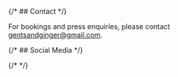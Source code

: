 
{/* ## Contact */}

For bookings and press enquiries, please contact [gentsandginger@gmail.com](mailto:gentsandginger@gmail.com).

{/* ## Social Media */}

{/* <ContactSocialMedia /> */}
